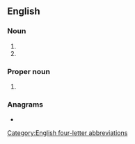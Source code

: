 ==English==

===Noun===
{{en-noun|-}}

#{{initialism of|en||Self-Aid Buddy Care}}
#{{initialism of|en|w:Stand and Be Counted|}}

===Proper noun===
{{en-proper noun|-}}
#{{lb|en|South Africa}} {{initialism of|en|w:South African Broadcasting Company|}}

===Anagrams===
* {{anagrams|en|a=abcs|ABC's|ABCS|ABCs|B. A. Sc.|B.A.Sc.|BACS|BACs|BASc|CABs|CASB|CBSA|Cabs|SCBA|bacs|cabs|scab}}

[[Category:English four-letter abbreviations]]